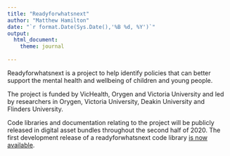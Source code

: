 ```yaml
---
title: "Readyforwhatsnext"
author: "Matthew Hamilton"
date: "`r format.Date(Sys.Date(),'%B %d, %Y')`"
output: 
  html_document:
    theme: journal
          
---
```


Readyforwhatsnext is a project to help identify policies that can better support the mental health and wellbeing of children and young people.

The project is funded by VicHealth, Orygen and Victoria University and led by researchers in Orygen, Victoria University, Deakin University and Flinders University. 

Code libraries and documentation relating to the project will be publicly released in digital asset bundles throughout the second half of 2020. The first development release of a readyforwhatsnext code library [is now available](https://readyforwhatsnext.github.io/readyforwhatsnext/ready4fun.html). 
